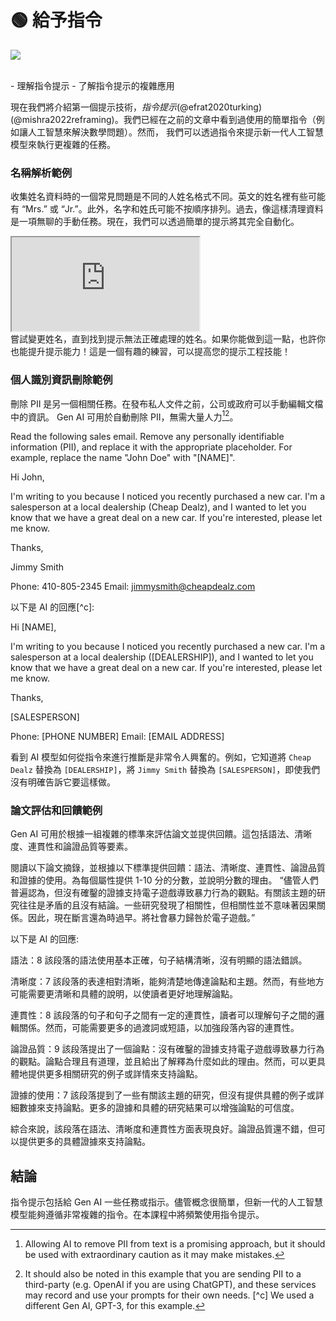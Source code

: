 
# 🟢 給予指令

<div style={{ textAlign: "center" }}>
  <Image
    src={"/docs/assets/basics/instruction_prompt.svg"}
    width={1070}
    height={404}
    style={{
      width: "100%",
      height: "300px",
      verticalAlign: "top",
      margin: "auto",
    }}
  />
</div>
<br />

<Takeaways>- 理解指令提示 - 了解指令提示的複雜應用</Takeaways>

現在我們將介紹第一個提示技術，_指令提示_(@efrat2020turking)(@mishra2022reframing)。我們已經在之前的文章中看到過使用的簡單指令（例如讓人工智慧來解決數學問題）。然而，
我們可以透過指令來提示新一代人工智慧模型來執行更複雜的任務。

### 名稱解析範例

收集姓名資料時的一個常見問題是不同的人姓名格式不同。英文的姓名裡有些可能有 “Mrs.” 或 “Jr.”。此外，名字和姓氏可能不按順序排列。過去，像這樣清理資料是一項無聊的手動任務。現在，我們可以透過簡單的提示將其完全自動化。

<iframe
  src="https://embed.learnprompting.org/embed?config=eyJ0b3BQIjowLCJ0ZW1wZXJhdHVyZSI6MCwibWF4VG9rZW5zIjoyNTYsIm91dHB1dCI6IlNtaXRoLCBKb2huIiwicHJvbXB0IjoiQSB1c2VyIGhhcyBpbnB1dCB0aGVpciBmaXJzdCBhbmQgbGFzdCBuYW1lIGludG8gYSBmb3JtLiBXZSBkb24ndCBrbm93IGluIHdoaWNoIG9yZGVyIHRoZWlyIGZpcnN0IG5hbWUgYW5kIGxhc3QgbmFtZSBhcmUsIGJ1dCB3ZSBuZWVkIGl0IHRvIGJlIGluIHRoaXMgZm9ybWF0ICc8TGFzdCBuYW1lPiwgPEZpcnN0IG5hbWU%2BJy4gXG5cblBsZWFzZSBjb252ZXJ0IHRoZSBmb2xsb3dpbmcgbmFtZSBpbiB0aGUgZXhwZWN0ZWQgZm9ybWF0OiBKb2huIFNtaXRoIiwibW9kZWwiOiJncHQtMy41LXR1cmJvIn0%3D"
  style={{
    width: "100%",
    height: "400px",
    border: "0",
    borderRadius: "4px",
    overflow: "hidden",
  }}
  sandbox="allow-forms allow-modals allow-popups allow-presentation allow-same-origin allow-scripts"
></iframe>

<br />
嘗試變更姓名，直到找到提示無法正確處理的姓名。如果你能做到這一點，也許你也能提升提示能力！這是一個有趣的練習，可以提高您的提示工程技能！

### 個人識別資訊刪除範例

刪除 PII 是另一個相關任務。在發布私人文件之前，公司或政府可以手動編輯文檔中的資訊。 Gen AI 可用於自動刪除 PII，無需大量人力[^a][^b]。

<AIInput>
Read the following sales email. Remove any personally identifiable information (PII),
and replace it with the appropriate placeholder. For example, replace the name "John Doe"
with "[NAME]".

Hi John,

I'm writing to you because I noticed you recently purchased a new car. I'm a salesperson
at a local dealership (Cheap Dealz), and I wanted to let you know that we have a great deal on a new
car. If you're interested, please let me know.

Thanks,

Jimmy Smith

Phone: 410-805-2345
Email: jimmysmith@cheapdealz.com

</AIInput>

以下是 AI 的回應[^c]:

<AIOutput>
Hi [NAME],

I'm writing to you because I noticed you recently purchased a new car. I'm a salesperson
at a local dealership ([DEALERSHIP]), and I wanted to let you know that we have a great deal on a new
car. If you're interested, please let me know.

Thanks,

[SALESPERSON]

Phone: [PHONE NUMBER]
Email: [EMAIL ADDRESS]

</AIOutput>

看到 AI 模型如何從指令來進行推斷是非常令人興奮的。例如，它知道將 `Cheap Dealz` 替換為 `[DEALERSHIP]`，將 `Jimmy Smith` 替換為 `[SALESPERSON]`，即使我們沒有明確告訴它要這樣做。

### 論文評估和回饋範例

Gen AI 可用於根據一組複雜的標準來評估論文並提供回饋。這包括語法、清晰度、連貫性和論證品質等要素。

<AIInput>
閱讀以下論文摘錄，並根據以下標準提供回饋：語法、清晰度、連貫性、論證品質和證據的使用。為每個屬性提供 1-10 分的分數，並說明分數的理由。 “儘管人們普遍認為，但沒有確鑿的證據支持電子遊戲導致暴力行為的觀點。有關該主題的研究往往是矛盾的且沒有結論。一些研究發現了相關性，但相關性並不意味著因果關係。因此，現在斷言還為時過早。將社會暴力歸咎於電子遊戲。”

</AIInput>

以下是 AI 的回應:

<AIOutput>
語法：8
該段落的語法使用基本正確，句子結構清晰，沒有明顯的語法錯誤。

清晰度：7
該段落的表達相對清晰，能夠清楚地傳達論點和主題。然而，有些地方可能需要更清晰和具體的說明，以使讀者更好地理解論點。

連貫性：8
該段落的句子和句子之間有一定的連貫性，讀者可以理解句子之間的邏輯關係。然而，可能需要更多的過渡詞或短語，以加強段落內容的連貫性。

論證品質：9
該段落提出了一個論點：沒有確鑿的證據支持電子遊戲導致暴力行為的觀點。論點合理且有道理，並且給出了解釋為什麼如此的理由。然而，可以更具體地提供更多相關研究的例子或詳情來支持論點。

證據的使用：7
該段落提到了一些有關該主題的研究，但沒有提供具體的例子或詳細數據來支持論點。更多的證據和具體的研究結果可以增強論點的可信度。

綜合來說，該段落在語法、清晰度和連貫性方面表現良好。論證品質還不錯，但可以提供更多的具體證據來支持論點。

</AIOutput>

## 結論

指令提示包括給 Gen AI 一些任務或指示。儘管概念很簡單，但新一代的人工智慧模型能夠遵循非常複雜的指令。在本課程中將頻繁使用指令提示。

[^a]: Allowing AI to remove PII from text is a promising approach, but it should be used with extraordinary caution as it may make mistakes.
[^b]:
    It should also be noted in this example that you are sending PII to a third-party (e.g. OpenAI if you are using ChatGPT), and these services may record and use your prompts for their own needs.
    [^c] We used a different Gen AI, GPT-3, for this example.

